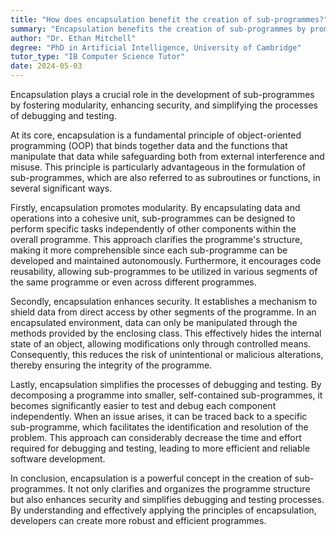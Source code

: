 ```yaml
---
title: "How does encapsulation benefit the creation of sub-programmes?"
summary: "Encapsulation benefits the creation of sub-programmes by promoting modularity, enhancing security, and simplifying debugging and testing."
author: "Dr. Ethan Mitchell"
degree: "PhD in Artificial Intelligence, University of Cambridge"
tutor_type: "IB Computer Science Tutor"
date: 2024-05-03
---
```


Encapsulation plays a crucial role in the development of sub-programmes by fostering modularity, enhancing security, and simplifying the processes of debugging and testing.

At its core, encapsulation is a fundamental principle of object-oriented programming (OOP) that binds together data and the functions that manipulate that data while safeguarding both from external interference and misuse. This principle is particularly advantageous in the formulation of sub-programmes, which are also referred to as subroutines or functions, in several significant ways.

Firstly, encapsulation promotes modularity. By encapsulating data and operations into a cohesive unit, sub-programmes can be designed to perform specific tasks independently of other components within the overall programme. This approach clarifies the programme's structure, making it more comprehensible since each sub-programme can be developed and maintained autonomously. Furthermore, it encourages code reusability, allowing sub-programmes to be utilized in various segments of the same programme or even across different programmes.

Secondly, encapsulation enhances security. It establishes a mechanism to shield data from direct access by other segments of the programme. In an encapsulated environment, data can only be manipulated through the methods provided by the enclosing class. This effectively hides the internal state of an object, allowing modifications only through controlled means. Consequently, this reduces the risk of unintentional or malicious alterations, thereby ensuring the integrity of the programme.

Lastly, encapsulation simplifies the processes of debugging and testing. By decomposing a programme into smaller, self-contained sub-programmes, it becomes significantly easier to test and debug each component independently. When an issue arises, it can be traced back to a specific sub-programme, which facilitates the identification and resolution of the problem. This approach can considerably decrease the time and effort required for debugging and testing, leading to more efficient and reliable software development.

In conclusion, encapsulation is a powerful concept in the creation of sub-programmes. It not only clarifies and organizes the programme structure but also enhances security and simplifies debugging and testing processes. By understanding and effectively applying the principles of encapsulation, developers can create more robust and efficient programmes.
    